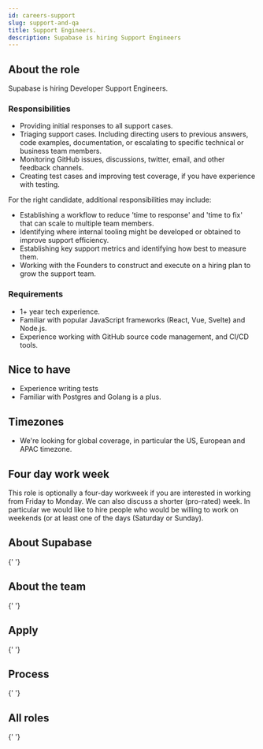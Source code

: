 ```yaml
---
id: careers-support
slug: support-and-qa
title: Support Engineers.
description: Supabase is hiring Support Engineers
---
```



## About the role

Supabase is hiring Developer Support Engineers.

### Responsibilities

- Providing initial responses to all support cases.
- Triaging support cases. Including directing users to previous answers, code examples, documentation, or escalating to specific technical or business team members.
- Monitoring GitHub issues, discussions, twitter, email, and other feedback channels.
- Creating test cases and improving test coverage, if you have experience with testing.

For the right candidate, additional responsibilities may include:

- Establishing a workflow to reduce 'time to response' and 'time to fix' that can scale to multiple team members.
- Identifying where internal tooling might be developed or obtained to improve support efficiency.
- Establishing key support metrics and identifying how best to measure them.
- Working with the Founders to construct and execute on a hiring plan to grow the support team.

### Requirements

- 1+ year tech experience.
- Familiar with popular JavaScript frameworks (React, Vue, Svelte) and Node.js.
- Experience working with GitHub source code management, and CI/CD tools.

## Nice to have

- Experience writing tests
- Familiar with Postgres and Golang is a plus.

## Timezones

- We're looking for global coverage, in particular the US, European and APAC timezone.

## Four day work week

This role is optionally a four-day workweek if you are interested in working from Friday to Monday. We can also discuss a shorter (pro-rated) week.
In particular we would like to hire people who would be willing to work on weekends (or at least one of the days (Saturday or Sunday).

## About Supabase

<About />{' '}

## About the team

<Team />{' '}

## Apply

<Apply />{' '}

## Process

<Process />{' '}

## All roles

<Roles />{' '}
